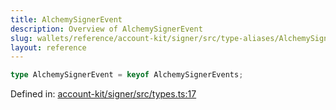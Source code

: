 ```yaml
---
title: AlchemySignerEvent
description: Overview of AlchemySignerEvent
slug: wallets/reference/account-kit/signer/src/type-aliases/AlchemySignerEvent
layout: reference
---
```


```ts
type AlchemySignerEvent = keyof AlchemySignerEvents;
```

Defined in: [account-kit/signer/src/types.ts:17](https://github.com/alchemyplatform/aa-sdk/blob/08da565ff1e1b5bcae4581d79993c4ed9e522c16/account-kit/signer/src/types.ts#L17)
